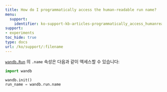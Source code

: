 ---
title: How do I programmatically access the human-readable run name?
menu:
  support:
    identifier: ko-support-kb-articles-programmatically_access_humanreadable_run_name
support:
- experiments
toc_hide: true
type: docs
url: /ko/support/:filename
---

[`wandb.Run`](/ko/ref/python/run) 의 `.name` 속성은 다음과 같이 액세스할 수 있습니다:

```python
import wandb

wandb.init()
run_name = wandb.run.name
```

